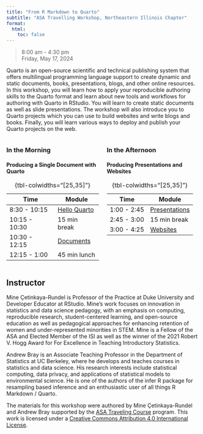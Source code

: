 ```yaml
---
title: "From R Markdown to Quarto"
subtitle: "ASA Travelling Workshop, Northeastern Illinois Chapter"
format:
  html:
    toc: false
---
```


> 8:00 am - 4:30 pm\
> Friday, May 17, 2024

Quarto is an open-source scientific and technical publishing system that offers multilingual programming language support to create dynamic and static documents, books, presentations, blogs, and other online resources. In this workshop, you will learn how to apply your reproducible authoring skills to the Quarto format and learn about new tools and workflows for authoring with Quarto in RStudio. You will learn to create static documents as well as slide presentations. The workshop will also introduce you to Quarto projects which you can use to build websites and write blogs and books. Finally, you will learn various ways to deploy and publish your Quarto projects on the web.

:::{.columns}

:::{.column width="50%"}
### In the Morning

#### Producing a Single Document with Quarto

| Time          | Module                              |
|---------------|-------------------------------------|
| 8:30 - 10:15   | [Hello Quarto](1-hello-quarto/)   |
| 10:15 - 10:30   | 15 min break                               |
| 10:30 - 12:15  | [Documents](2-documents/)         |
| 12:15 - 1:00  |  45 min lunch                     |

: {tbl-colwidths="\[25,35\]"}

:::

:::{.column width="50%"}

### In the Afternoon

#### Producing Presentations and Websites

| Time        | Module                              |
|-------------|-------------------------------------|
| 1:00 - 2:45  |  [Presentations](3-presentations/)      |
| 2:45 - 3:00 | 15 min break                               |
| 3:00 - 4:25 | [Websites](4-websites/)           |

: {tbl-colwidths="\[25,35\]"}

:::
:::

## Instructor

Mine Çetinkaya-Rundel is Professor of the Practice at Duke University and Developer Educator at RStudio. Mine’s work focuses on innovation in statistics and data science pedagogy, with an emphasis on computing, reproducible research, student-centered learning, and open-source education as well as pedagogical approaches for enhancing retention of women and under-represented minorities in STEM. Mine is a Fellow of the ASA and Elected Member of the ISI as well as the winner of the 2021 Robert V. Hogg Award for For Excellence in Teaching Introductory Statistics.

Andrew Bray is an Associate Teaching Professor in the Department of Statistics at UC Berkeley, where he develops and teaches courses in statistics and data science. His research interests include statistical computing, data privacy, and applications of statistical models to environmental science. He is one of the authors of the infer R package for resampling based inference and an enthusiastic user of all things R Markdown / Quarto.

The materials for this workshop were authored by Mine Çetinkaya-Rundel and Andrew Bray supported by the [ASA Traveling Course](https://community.amstat.org/coc/chapterresources/travelingcourse) program. This work is licensed under a [Creative Commons Attribution 4.0 International License](https://creativecommons.org/licenses/by/4.0/).
